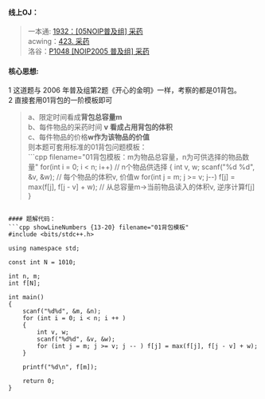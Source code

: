 
#### 线上OJ：
> 一本通: [1932：[05NOIP普及组] 采药](http://ybt.ssoier.cn:8088/problem_show.php?pid=1932)  
acwing：[423. 采药](https://www.acwing.com/problem/content/425/)  
洛谷：[P1048 [NOIP2005 普及组] 采药](https://www.luogu.com.cn/problem/P1048)  

#### 核心思想:
1 这道题与 2006 年普及组第2题《开心的金明》一样，考察的都是01背包。  
2 直接套用01背包的一阶模板即可
> a、限定时间看成**背包总容量m**  
b、每件物品的采药时间 **v 看成占用背包的体积**  
c、每件物品的价格**w作为该物品的价值**  
则本题可套用标准的01背包问题模板：  
    ```cpp filename="01背包模板：m为物品总容量，n为可供选择的物品数量"
    for(int i = 0; i < n; i++)  // n个物品供选择
    {
        int v, w;
        scanf("%d %d", &v, &w);  // 每个物品的体积v, 价值w
        for(int j = m; j >= v; j--)  f[j] = max(f[j], f[j - v] + w);   // 从总容量m->当前物品读入的体积v, 逆序计算f[j]
    }
```

#### 题解代码：
```cpp showLineNumbers {13-20} filename="01背包模板"
#include <bits/stdc++.h>

using namespace std;

const int N = 1010;

int n, m;
int f[N];

int main()
{
    scanf("%d%d", &m, &n);
    for (int i = 0; i < n; i ++ )
    {
        int v, w;
        scanf("%d%d", &v, &w);
        for (int j = m; j >= v; j -- ) f[j] = max(f[j], f[j - v] + w);
    }
    
    printf("%d\n", f[m]);
    
    return 0;
}
```